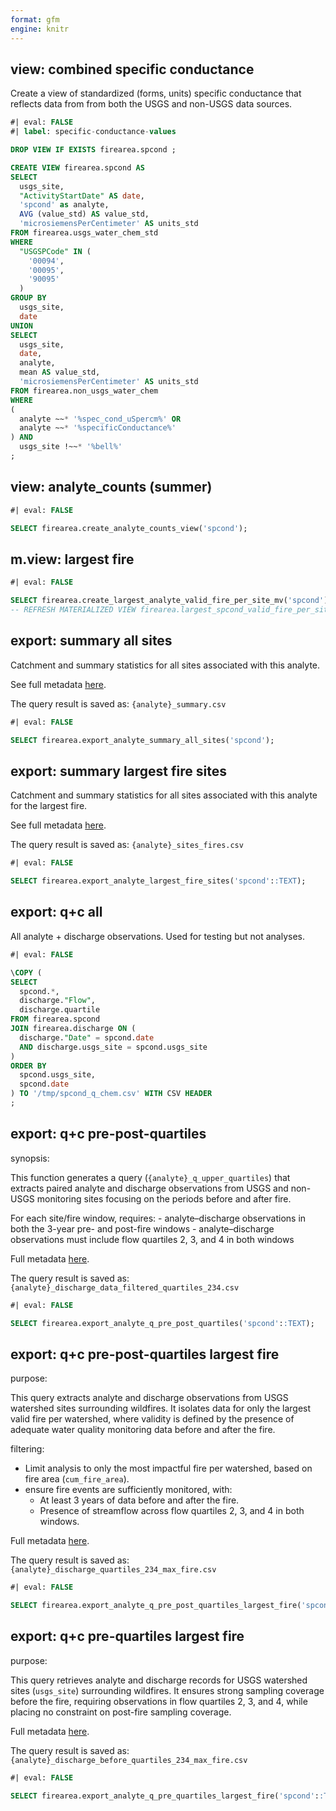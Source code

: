 ```yaml
---
format: gfm
engine: knitr
---
```


## view: combined specific conductance

Create a view of standardized (forms, units) specific conductance that reflects data from
from both the USGS and non-USGS data sources.

```sql
#| eval: FALSE
#| label: specific-conductance-values

DROP VIEW IF EXISTS firearea.spcond ;

CREATE VIEW firearea.spcond AS 
SELECT
  usgs_site,
  "ActivityStartDate" AS date,
  'spcond' as analyte,
  AVG (value_std) AS value_std,
  'microsiemensPerCentimeter' AS units_std
FROM firearea.usgs_water_chem_std
WHERE
  "USGSPCode" IN (
    '00094',
    '00095',
    '90095'
  )
GROUP BY
  usgs_site,
  date
UNION
SELECT
  usgs_site,
  date,
  analyte,
  mean AS value_std,
  'microsiemensPerCentimeter' AS units_std
FROM firearea.non_usgs_water_chem
WHERE
(
  analyte ~~* '%spec_cond_uSpercm%' OR
  analyte ~~* '%specificConductance%'
) AND
  usgs_site !~~* '%bell%'
;

```


## view: analyte_counts (summer)

```sql
#| eval: FALSE

SELECT firearea.create_analyte_counts_view('spcond');

```


## m.view: largest fire

```sql
#| eval: FALSE

SELECT firearea.create_largest_analyte_valid_fire_per_site_mv('spcond');
-- REFRESH MATERIALIZED VIEW firearea.largest_spcond_valid_fire_per_site ;

```


## export: summary all sites

Catchment and summary statistics for all sites associated with this analyte.

See full metadata [here](https://github.com/lter/lter-sparc-fire-arid-streams/blob/main/wildfire_database/wildfire_database_query_summaries.md#fn-export-summary-all-analyte-sites). 

The query result is saved as: `{analyte}_summary.csv`

```sql
#| eval: FALSE

SELECT firearea.export_analyte_summary_all_sites('spcond');

```


## export: summary largest fire sites

Catchment and summary statistics for all sites associated with this analyte for
the largest fire.

See full metadata [here](https://github.com/lter/lter-sparc-fire-arid-streams/blob/main/wildfire_database/wildfire_database_query_summaries.md#fn-export-summary-largest-fire-sites).

The query result is saved as: `{analyte}_sites_fires.csv`

```sql
#| eval: FALSE

SELECT firearea.export_analyte_largest_fire_sites('spcond'::TEXT);

```


## export: q+c all

All analyte + discharge observations. Used for testing but not analyses.

```sql
#| eval: FALSE

\COPY (
SELECT
  spcond.*,
  discharge."Flow",
  discharge.quartile
FROM firearea.spcond
JOIN firearea.discharge ON (
  discharge."Date" = spcond.date
  AND discharge.usgs_site = spcond.usgs_site
)
ORDER BY
  spcond.usgs_site,
  spcond.date
) TO '/tmp/spcond_q_chem.csv' WITH CSV HEADER
;

```


## export: q+c pre-post-quartiles

synopsis:

This function generates a query (`{analyte}_q_upper_quartiles`) that extracts
paired analyte and discharge observations from USGS and non-USGS monitoring
sites focusing on the periods before and after fire.

For each site/fire window, requires:
  - analyte–discharge observations in both the 3-year pre- and post-fire
  windows
  - analyte–discharge observations must include flow quartiles 2, 3, and 4 in
  both windows

Full metadata [here](https://github.com/lter/lter-sparc-fire-arid-streams/blob/main/wildfire_database/wildfire_database_query_summaries.md#export-qc-pre-post-quartiles).

The query result is saved as: `{analyte}_discharge_data_filtered_quartiles_234.csv`

```sql
#| eval: FALSE

SELECT firearea.export_analyte_q_pre_post_quartiles('spcond'::TEXT);

```


## export: q+c pre-post-quartiles largest fire

purpose:

This query extracts analyte and discharge observations from USGS watershed sites
surrounding wildfires. It isolates data for only the largest valid fire per
watershed, where validity is defined by the presence of adequate water quality
monitoring data before and after the fire.

filtering:

- Limit analysis to only the most impactful fire per watershed, based on fire
  area (`cum_fire_area`).
- ensure fire events are sufficiently monitored, with:
  - At least 3 years of data before and after the fire.
  - Presence of streamflow across flow quartiles 2, 3, and 4 in both windows.

Full metadata [here](https://github.com/lter/lter-sparc-fire-arid-streams/blob/main/wildfire_database/wildfire_database_query_summaries.md#fn-export-qc-pre-post-quartiles-largest-fire).

The query result is saved as: `{analyte}_discharge_quartiles_234_max_fire.csv`

```sql
#| eval: FALSE

SELECT firearea.export_analyte_q_pre_post_quartiles_largest_fire('spcond'::TEXT);

```


## export: q+c pre-quartiles largest fire

purpose:

This query retrieves analyte and discharge records for USGS watershed sites
(`usgs_site`) surrounding wildfires. It ensures strong sampling coverage before
the fire, requiring observations in flow quartiles 2, 3, and 4, while placing
no constraint on post-fire sampling coverage.

Full metadata [here](https://github.com/lter/lter-sparc-fire-arid-streams/blob/main/wildfire_database/wildfire_database_query_summaries.md#export-qc-pre-quartiles-largest-fire).

The query result is saved as: `{analyte}_discharge_before_quartiles_234_max_fire.csv`

```sql
#| eval: FALSE

SELECT firearea.export_analyte_q_pre_quartiles_largest_fire('spcond'::TEXT);

```
